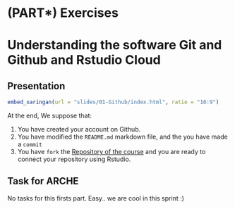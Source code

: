 # (PART\*) Exercises {-}

# Understanding the software Git and Github and Rstudio Cloud

## Presentation

```r
embed_xaringan(url = "slides/01-Github/index.html", ratio = "16:9")
```


At the end, We suppose that: 

1. You have created your account on Github.
2. You have modified the `README.md` markdown file, and the you have made a `commit` 
3. You have `fork` the [Repository of the course](https://github.com/fabbiocrux/RR-workshop) and you are ready to connect your repository using Rstudio.




## Task for ARCHE

No tasks for this firsts part. Easy.. we are cool in this sprint :)




